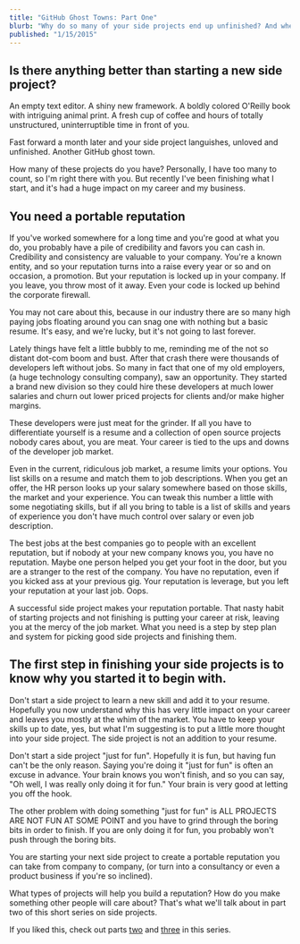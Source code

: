 ```yaml
---
title: "GitHub Ghost Towns: Part One"
blurb: "Why do so many of your side projects end up unfinished? And when you do manage to finish one, nobody cares?"
published: "1/15/2015"
---
```



Is there anything better than starting a new side project?
------------------------------

An empty text editor. A shiny new framework. A boldly colored O'Reilly book with intriguing animal print. A fresh cup of coffee and hours of totally unstructured, uninterruptible time in front of you.

Fast forward a month later and your side project languishes, unloved and unfinished. Another GitHub ghost town.

<figure>
    <OctocatImg />
</figure>

How many of these projects do you have? Personally, I have too many to count, so I'm right there with you. But recently I've been finishing what I start, and it's had a huge impact on my career and my business.

You need a portable reputation
------------------------------

If you've worked somewhere for a long time and you're good at what you do, you probably have a pile of credibility and favors you can cash in. Credibility and consistency are valuable to your company. You're a known entity, and so your reputation turns into a raise every year or so and on occasion, a promotion. But your reputation is locked up in your company. If you leave, you throw most of it away. Even your code is locked up behind the corporate firewall.

You may not care about this, because in our industry there are so many high paying jobs floating around you can snag one with nothing but a basic resume.  It's easy, and we're lucky, but it's not going to last forever.

Lately things have felt a little bubbly to me, reminding me of the not so distant dot-com boom and bust. After that crash there were thousands of developers left without jobs. So many in fact that one of my old employers, (a huge technology consulting company), saw an opportunity. They started a brand new division so they could hire these developers at much lower salaries and churn out lower priced projects for clients and/or make higher margins.

These developers were just meat for the grinder. If all you have to differentiate yourself is a resume and a collection of open source projects nobody cares about, you are meat. Your career is tied to the ups and downs of the developer job market.

Even in the current, ridiculous job market, a resume limits your options. You list skills on a resume and match them to job descriptions. When you get an offer, the HR person looks up your salary somewhere based on those skills, the market and your experience. You can tweak this number a little with some negotiating skills, but if all you bring to table is a list of skills and years of experience you don't have much control over salary or even job description.

The best jobs at the best companies go to people with an excellent reputation, but if nobody at your new company knows you, you have no reputation. Maybe one person helped you get your foot in the door, but you are a stranger to the rest of the company. You have no reputation, even if you kicked ass at your previous gig. Your reputation is leverage, but you left your reputation at your last job. Oops.

A successful side project makes your reputation portable. That nasty habit of starting projects and not finishing is putting your career at risk, leaving you at the mercy of the job market. What you need is a step by step plan and system for picking good side projects and finishing them.

The first step in finishing your side projects is to know why you started it to begin with.
------------------------------

Don't start a side project to learn a new skill and add it to your resume. Hopefully you now understand why this has very little impact on your career and leaves you mostly at the whim of the market. You have to keep your skills up to date, yes, but what I'm suggesting is to put a little more thought into your side project. The side project is not an addition to your resume.

Don't start a side project "just for fun". Hopefully it is fun, but having fun can't be the only reason. Saying you're doing it "just for fun" is often an excuse in advance. Your brain knows you won't finish, and so you can say, "Oh well, I was really only doing it for fun." Your brain is very good at letting you off the hook.

The other problem with doing something "just for fun" is ALL PROJECTS ARE NOT FUN AT SOME POINT and you have to grind through the boring bits in order to finish. If you are only doing it for fun, you probably won't push through the boring bits.

You are starting your next side project to create a portable reputation you can take from company to company, (or turn into a consultancy or even a product business if you're so inclined).

What types of projects will help you build a reputation? How do you make something other people will care about? That's what we'll talk about in part two of this short series on side projects.

If you liked this, check out parts <a href="/blog/github-ghost-towns-2">two</a> and <a href="/blog/github-ghost-towns-3">three</a> in this series.
